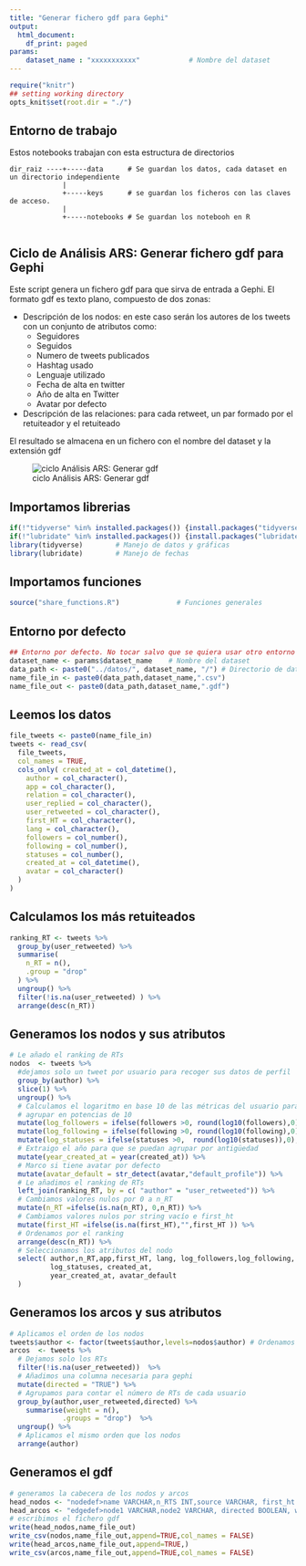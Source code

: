 ---
title: "Generar fichero gdf para Gephi"
output:
  html_document:
    df_print: paged
params:
    dataset_name : "xxxxxxxxxxx"            # Nombre del dataset
---

```{r setup, 	echo = TRUE,message = FALSE,	warning = FALSE,include=FALSE, cache = FALSE}

require("knitr")
## setting working directory
opts_knit$set(root.dir = "./")
```

## Entorno de trabajo

Estos notebooks trabajan con esta estructura de directorios

    dir_raiz ----+-----data      # Se guardan los datos, cada dataset en un directorio independiente
                 |
                 +-----keys      # se guardan los ficheros con las claves de acceso. 
                 |
                 +-----notebooks # Se guardan los notebooh en R
                 

## Ciclo de Análisis ARS: Generar fichero gdf para Gephi

Este script genera un fichero gdf para que sirva de entrada a Gephi. El formato gdf es texto plano, compuesto de dos zonas:

-   Descripción de los nodos: en este caso serán los autores de los tweets con un conjunto de atributos como:
    -   Seguidores
    -   Seguidos
    -   Numero de tweets publicados
    -   Hashtag usado
    -   Lenguaje utilizado
    -   Fecha de alta en twitter
    -   Año de alta en Twitter
    -   Avatar por defecto
-   Descripción de las relaciones: para cada retweet, un par formado por el retuiteador y el retuiteado

El resultado se almacena en un fichero con el nombre del dataset y la extensión gdf

![ciclo Análisis ARS: Generar gdf](https://github.com/congosto/congosto.github.io/raw/master/ciclo_ARS_csv2gdf.jpg)

## Importamos librerias

```{r libraries}
if(!"tidyverse" %in% installed.packages()) {install.packages("tidyverse")}
if(!"lubridate" %in% installed.packages()) {install.packages("lubridate")}
library(tidyverse)        # Manejo de datos y gráficas
library(lubridate)        # Manejo de fechas
```

## Importamos funciones

```{r functions}
source("share_functions.R")              # Funciones generales
```

## Entorno por defecto

```{r environment}
## Entorno por defecto. No tocar salvo que se quiera usar otro entorno
dataset_name <- params$dataset_name    # Nombre del dataset
data_path <- paste0("../datos/", dataset_name, "/") # Directorio de datos
name_file_in <- paste0(data_path,dataset_name,".csv")
name_file_out <- paste0(data_path,dataset_name,".gdf")
```

## Leemos los datos

```{r read_data}
file_tweets <- paste0(name_file_in)
tweets <- read_csv(
  file_tweets,
  col_names = TRUE,
  cols_only( created_at = col_datetime(), 
    author = col_character(),
    app = col_character(),
    relation = col_character(),
    user_replied = col_character(),
    user_retweeted = col_character(),
    first_HT = col_character(),
    lang = col_character(),
    followers = col_number(),
    following = col_number(),
    statuses = col_number(),
    created_at = col_datetime(),
    avatar = col_character()
  )
)
```

## Calculamos los más retuiteados

```{r top_RTS}
ranking_RT <- tweets %>%
  group_by(user_retweeted) %>%
  summarise(
    n_RT = n(),
    .group = "drop"
  ) %>%
  ungroup() %>%
  filter(!is.na(user_retweeted) ) %>%
  arrange(desc(n_RT))
```

## Generamos los nodos y sus atributos

```{r nodes}
# Le añado el ranking de RTs
nodos  <- tweets %>%
  #dejamos solo un tweet por usuario para recoger sus datos de perfil
  group_by(author) %>% 
  slice(1) %>%
  ungroup() %>%
  # Calculamos el logaritmo en base 10 de las métricas del usuario para que se puedan
  # agrupar en potencias de 10
  mutate(log_followers = ifelse(followers >0, round(log10(followers),0),1 )) %>%
  mutate(log_following = ifelse(following >0, round(log10(following),0),1 )) %>%
  mutate(log_statuses = ifelse(statuses >0,  round(log10(statuses)),0),1 ) %>%
  # Extraigo el año para que se puedan agrupar por antigüedad
  mutate(year_created_at = year(created_at)) %>%
  # Marco si tiene avatar por defecto
  mutate(avatar_default = str_detect(avatar,"default_profile")) %>%
  # Le añadimos el ranking de RTs
  left_join(ranking_RT, by = c( "author" = "user_retweeted")) %>%
  # Cambiamos valores nulos por 0 a n_RT
  mutate(n_RT =ifelse(is.na(n_RT), 0,n_RT)) %>%
  # Cambiamos valores nulos por string vacío e first_ht
  mutate(first_HT =ifelse(is.na(first_HT),"",first_HT )) %>%
  # Ordenamos por el ranking
  arrange(desc(n_RT)) %>%
  # Seleccionamos los atributos del nodo
  select( author,n_RT,app,first_HT, lang, log_followers,log_following,
          log_statuses, created_at,
          year_created_at, avatar_default
  )
```

## Generamos los arcos y sus atributos

```{r arcs}
# Aplicamos el orden de los nodos
tweets$author <- factor(tweets$author,levels=nodos$author) # Ordenamos según nodos
arcos  <- tweets %>%
  # Dejamos solo los RTs
  filter(!is.na(user_retweeted))  %>%
  # Añadimos una columna necesaria para gephi
  mutate(directed = "TRUE") %>%
  # Agrupamos para contar el número de RTs de cada usuario
  group_by(author,user_retweeted,directed) %>% 
    summarise(weight = n(),
             .groups = "drop")  %>%
  ungroup() %>%
  # Aplicamos el mismo orden que los nodos
  arrange(author)
```

## Generamos el gdf

```{r write_file}
# generamos la cabecera de los nodos y arcos
head_nodos <- "nodedef>name VARCHAR,n_RTS INT,source VARCHAR, first_ht VARCHAR,lang VARCHAR, log_followers INT,log_following INT,log_statuses VARCHAR,account created_at VARCHAR,year_created_at VARCHAR, avatar_default VARCHAR"
head_arcos <- "edgedef>node1 VARCHAR,node2 VARCHAR, directed BOOLEAN, weight INT"  
# escribimos el fichero gdf
write(head_nodos,name_file_out)
write_csv(nodos,name_file_out,append=TRUE,col_names = FALSE)
write(head_arcos,name_file_out,append=TRUE,)
write_csv(arcos,name_file_out,append=TRUE,col_names = FALSE)
```
